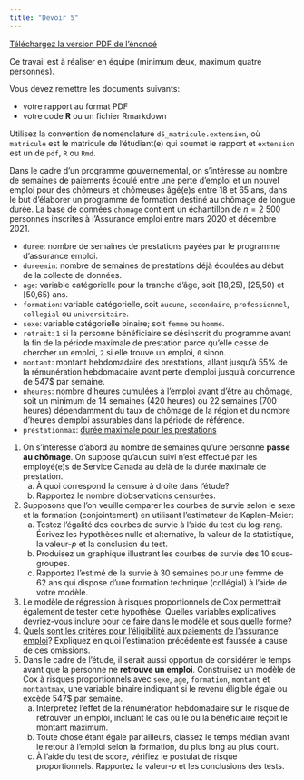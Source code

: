 ```yaml
---
title: "Devoir 5"
---
```


[Téléchargez la version PDF de l'énoncé](MATH60602-A22-Devoir5.pdf)

Ce travail est à réaliser en équipe (minimum deux, maximum quatre personnes). 

Vous devez remettre les documents suivants:

- votre rapport au format PDF
- votre code **R** ou un fichier Rmarkdown

Utilisez la convention de nomenclature `d5_matricule.extension`, où `matricule` est le matricule de l'étudiant(e) qui soumet le rapport et `extension` est un de `pdf`, `R` ou `Rmd`.  


Dans le cadre d'un programme gouvernemental, on s'intéresse au nombre de semaines de paiements écoulé entre une perte d'emploi et un nouvel emploi pour des chômeurs et chômeuses âgé(e)s entre 18 et 65 ans, dans le but d'élaborer un programme de formation destiné au chômage de longue durée. La base de données `chomage` contient un échantillon de $n=2\ 500$ personnes inscrites à l'Assurance emploi entre mars 2020 et décembre 2021. 

- `duree`: nombre de semaines de prestations payées par le programme d'assurance emploi. 
- `dureemin`: nombre de semaines de prestations déjà écoulées au début de la collecte de données.
- `age`: variable catégorielle pour la tranche d'âge, soit [18,25), [25,50) et [50,65) ans.
- `formation`: variable catégorielle, soit `aucune`, `secondaire`, `professionnel`, `collegial` ou `universitaire`.
- `sexe`: variable catégorielle binaire; soit `femme` ou `homme`.
- `retrait`: `1` si la personne bénéficiaire se désinscrit du programme avant la fin de la période maximale de prestation parce qu'elle cesse de chercher un emploi, `2` si elle trouve un emploi, `0` sinon.
- `montant`: montant hebdomadaire des prestations,  allant jusqu'à 55\% de la rémunération hebdomadaire avant perte d'emploi jusqu'à concurrence de 547\$ par semaine.
- `nheures`: nombre d'heures cumulées à l'emploi avant d'être au chômage, soit un minimum de 14 semaines (420 heures)  ou 22 semaines (700 heures) dépendamment du taux de chômage de la région et du nombre d'heures d'emploi assurables dans la période de référence.
- `prestationmax`: [durée maximale pour les prestations](https://web.archive.org/web/20210215104440/https://www.canada.ca/fr/emploi-developpement-social/programmes/assurance-emploi/ae-liste/rapports/prestations-reguliere/duree.html)


1. On s'intéresse d'abord au nombre de semaines qu'une personne **passe au chômage**. On suppose qu'aucun suivi n'est effectué par les employé(e)s de Service Canada au delà de la durée maximale de prestation.
   a) À quoi correspond la censure à droite dans l'étude? 
   b) Rapportez le nombre d'observations censurées.
2. Supposons que l'on veuille comparer les courbes de survie selon le sexe et la formation (conjointement) en utilisant l'estimateur de Kaplan--Meier:
   a) Testez l'égalité des courbes de survie à l'aide du test du log-rang. Écrivez les hypothèses nulle et alternative, la valeur de la statistique, la valeur-$p$ et la conclusion du test.
   b) Produisez un graphique illustrant les courbes de survie des 10 sous-groupes.
   c) Rapportez l'estimé de la survie à 30 semaines pour une femme de 62 ans qui dispose d'une formation technique (collégial) à l'aide de votre modèle.
3. Le modèle de régression à risques proportionnels de Cox permettrait également de tester cette hypothèse. Quelles variables explicatives devriez-vous inclure pour ce faire dans le modèle et sous quelle forme?
4. [Quels sont les critères pour l'éligibilité aux paiements de l'assurance emploi](https://lactualite.com/lactualite-affaires/plus-simple-et-moins-chiche/)? Expliquez en quoi l'estimation précédente est faussée à cause de ces omissions.
5. Dans le cadre de l'étude, il serait aussi opportun de considérer le temps avant que la personne ne **retrouve un emploi**. Construisez un modèle de Cox à risques proportionnels avec `sexe`, `age`, `formation`, `montant` et `montantmax`,  une variable binaire indiquant si le revenu éligible égale ou excède 547\$ par semaine.
   a) Interprétez l'effet de la rénumération hebdomadaire sur le risque de retrouver un emploi, incluant le cas où le ou la bénéficiaire reçoit le montant maximum.
   b) Toute chose étant égale par ailleurs, classez le temps médian avant le retour à l'emploi selon la formation, du plus long au plus court. 
   c) À l'aide du test de score, vérifiez le postulat de risque proportionnels. Rapportez la valeur-$p$ et les conclusions des tests.
